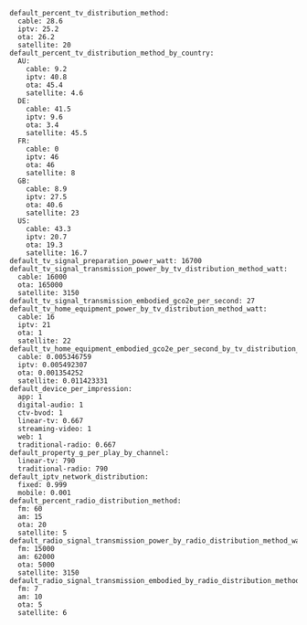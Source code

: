 ```
default_percent_tv_distribution_method:
  cable: 28.6
  iptv: 25.2
  ota: 26.2
  satellite: 20
default_percent_tv_distribution_method_by_country:
  AU:
    cable: 9.2
    iptv: 40.8
    ota: 45.4
    satellite: 4.6
  DE:
    cable: 41.5
    iptv: 9.6
    ota: 3.4
    satellite: 45.5
  FR:
    cable: 0
    iptv: 46
    ota: 46
    satellite: 8
  GB:
    cable: 8.9
    iptv: 27.5
    ota: 40.6
    satellite: 23
  US:
    cable: 43.3
    iptv: 20.7
    ota: 19.3
    satellite: 16.7
default_tv_signal_preparation_power_watt: 16700
default_tv_signal_transmission_power_by_tv_distribution_method_watt:
  cable: 16000
  ota: 165000
  satellite: 3150
default_tv_signal_transmission_embodied_gco2e_per_second: 27
default_tv_home_equipment_power_by_tv_distribution_method_watt:
  cable: 16
  iptv: 21
  ota: 1
  satellite: 22
default_tv_home_equipment_embodied_gco2e_per_second_by_tv_distribution_method:
  cable: 0.005346759
  iptv: 0.005492307
  ota: 0.001354252
  satellite: 0.011423331
default_device_per_impression:
  app: 1
  digital-audio: 1
  ctv-bvod: 1
  linear-tv: 0.667
  streaming-video: 1
  web: 1
  traditional-radio: 0.667
default_property_g_per_play_by_channel:
  linear-tv: 790
  traditional-radio: 790
default_iptv_network_distribution:
  fixed: 0.999
  mobile: 0.001
default_percent_radio_distribution_method:
  fm: 60
  am: 15
  ota: 20
  satellite: 5
default_radio_signal_transmission_power_by_radio_distribution_method_watt:
  fm: 15000
  am: 62000
  ota: 5000
  satellite: 3150
default_radio_signal_transmission_embodied_by_radio_distribution_method_gco2e_per_second:
  fm: 7
  am: 10
  ota: 5
  satellite: 6
```
